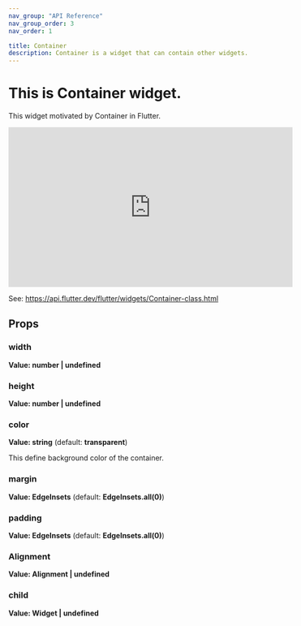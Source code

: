 ```yaml
---
nav_group: "API Reference"
nav_group_order: 3
nav_order: 1

title: Container
description: Container is a widget that can contain other widgets.
---
```


# This is **Container** widget. 
This widget motivated by Container in Flutter.

<iframe width="560" height="315" src="https://www.youtube.com/embed/c1xLMaTUWCY" title="YouTube video player" frameborder="0" allow="accelerometer; autoplay; clipboard-write; encrypted-media; gyroscope; picture-in-picture; web-share" allowfullscreen></iframe>

See: https://api.flutter.dev/flutter/widgets/Container-class.html

## Props
### width
**Value: number | undefined**

### height
**Value: number | undefined**

### color
**Value: string** (default: **transparent**)

This define background color of the container.

### margin
**Value: EdgeInsets** (default: **EdgeInsets.all(0)**)

### padding
**Value: EdgeInsets** (default: **EdgeInsets.all(0)**)

### Alignment
**Value: Alignment | undefined**

### child
**Value: Widget | undefined**